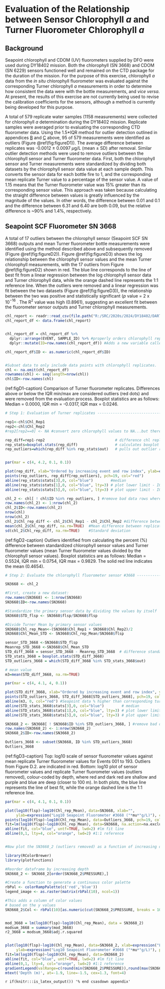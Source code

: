 # Evaluation of the Relationship between Sensor Chlorophyll _a_ and Turner Fluorometer Chlorophyll _a_ {#appD}


## Background 

Seapoint chlorophyll and CDOM (UV) fluorometers supplied by DFO were used during DY18402 mission. Both the chlorophyll (SN 3668) and CDOM (SN 6229) sensors functioned well and remained on the CTD package for the duration of the mission. For the purpose of this exercise, chlorophyll _a_ data from the _in situ_ chlorophyll fluorometer was evaluated against the corresponding Turner chlorophyll _a_ measurements in order to determine how consistent the data were with the bottle measurements, and _vice versa_. At present, the results of this exercise are not currently being used to revise the calibration coefficients for the sensors, although a method is currently being developed for this purpose.

A total of 579 replicate water samples (1158 measurements) were collected for chlorophyll _a_ determination during the DY18402 mission. Replicate samples were averaged prior to evaluating the corresponding CTD fluorometer data. Using the 1.5*IQR method for outlier detection outlined in appendices [B](#appB) and [C](#appC) above, 95 of 579 measurements were identified as outliers (Figure \@ref(fig:figureD1)). The average difference between replicates was -0.0012 $\pm$ 0.0097 $\mu$g/L (mean $\pm$ SD) after removal. Similar outlier detection methods were used to remove outliers between the chlorophyll sensor and Turner fluorometer data. First, both the chlorophyll sensor and Turner measurements were standardized by dividing both datasets by the chlorophyll sensor data value at each sample depth. This converts the sensor data for each bottle fire to 1, and the corresponding mean replicate Turner value to a percentage of the sensor value. A value of 1.15 means that the Turner fluorometer value was 15% greater than its corresponding sensor value. This approach was taken because calculating the straight difference between values is greatly influenced by the magnitude of the values. In other words, the difference between 0.01 and 0.1 and the difference between 6.31 and 6.40 are both 0.09, but the relative difference is ~90% and 1.4%, respectively.


## Seapoint SCF Fluorometer SN 3668

A total of 17 outliers between the chlorophyll sensor (Seapoint SCF SN 3668) outputs and mean Turner fluorometer bottle measurements were identified using the method described above and subsequently removed (Figure \@ref(fig:figureD2)). Figure \@ref(fig:figureD3) shows the log relationship between the chlorophyll sensor values and the mean Turner chlorophyll measurements, with the 17 outliers from Figure \@ref(fig:figureD2) shown in red. The blue line corresponds to the line of best fit from a linear regression between the log chlorophyll sensor data and Turner chlorophyll data, while the orange dashed line represents the 1:1 reference line. When the outliers were removed and a linear regression was fit between the two datasets (Figure \@ref(fig:figureD3)), the relationship between the two was positive and statistically significant (_p_ value = 2 x 10$^{-16}$ . The R$^2$ value was high (0.8961), suggesting an excellent fit between the fluorometer sensor outputs and Turner chlorophyll measurements.


```{r analysis, eval=TRUE, include=FALSE}

chl_report <- readr::read_csv(file.path("R:/SRC/2020s/2024/DY18402/DART Reports", "DY18402_Chl_Summary.csv"))
chl_report_df <- data.frame(chl_report)


chl_report_df = chl_report_df %>% 
  dplyr::arrange(EVENT, SAMPLE_ID) %>% #properly orders chlorophyll report by event and sample ID
  dplyr::mutate(ID=row.names(chl_report_df)) #Adds a new variable called ID that can be used to plot the data and/or keep it sorted properly

chl_report_df$ID <- as.numeric(chl_report_df$ID)


#Subset data to only include data points with chlorophyll replicates.
chl <- na.omit(chl_report_df)
rownames(chl) <- seq(length=nrow(chl))
chl$ID<-row.names(chl)

```


(ref:figD1-caption) Comparison of Turner fluorometer replicates. Differences above or below the IQR min/max are considered outliers (red dots) and were removed from the evaluation process. Boxplot statistics are as follows: Median = 0.0000, IQR min = -0.0317, IQR max = 0.0246.

```{r figureD1, fig.asp = 0.7, fig_align = "center", fig.pos = "H", echo=FALSE, include=TRUE, fig.cap="(ref:figD1-caption)"}

# Step 1: Evaluation of Turner replicates ------------------------------------

rep1<-chl$Chl_Rep1
rep2<-chl$Chl_Rep2
#rep2[rep2==0] <- NA #convert zero chlorophyll values to NA...but there weren't any in this year's data

rep_diff=rep1-rep2                                # difference chl replicates 
rep_stats=boxplot.stats(rep_diff)                 # calculates boxplot stats on chl rep differences
rep_outliers=which(rep_diff %in% rep_stats$out)   # pulls out outlier rows in chl rep differences


par(mar = c(4, 4.2, 0.1, 0.1))

plot(rep_diff, xlab="Ordered by increasing event and row index", ylab=expression("Turner fluorometer Rep 1 - Rep 2 ("*mu*"g/L)"), cex.lab=1.3)
points(rep_outliers, rep_diff[rep_outliers], pch=19, col="red")
abline(rep_stats$stats[3],0, col="blue")        #median
abline(rep_stats$stats[1],0, col="blue", lty=3) # plot lower limit - IQR min
abline(rep_stats$stats[5],0, col="blue", lty=3) # plot upper limit - IQR max

```
\vspace*{0.4in}


\clearpage


```{r, eval=TRUE, include=FALSE}

chl_2 <- chl[ ! chl$ID %in% rep_outliers, ] #remove bad data rows where there is relatively large difference between rep1 and rep2
row.names(chl_2) <- 1:nrow(chl_2)
chl_2$ID<-row.names(chl_2) 
nrow(chl)
nrow(chl_2) 
chl_2$Chl_rep_diff <- chl_2$Chl_Rep1 - chl_2$Chl_Rep2 #difference between replicates 
mean(chl_2$Chl_rep_diff, na.rm=TRUE)  #Mean difference between replicates
sd(chl_2$Chl_rep_diff, na.rm=TRUE)    #Standard deviation

```



(ref:figD2-caption) Outliers identified from calculating the percent (%) difference between standardized chlorophyll sensor values and Turner fluorometer values (mean Turner fluorometer values divided by the chlorophyll sensor values). Boxplot statistics are as follows: Median = 0.5524, IQR min = 0.0754, IQR max = 0.9829. The solid red line indicates the mean (0.4654).

```{r figureD2, fig.asp = 0.7, fig_align = "center", fig.pos = "H", echo=FALSE, include=TRUE, fig.cap="(ref:figD2-caption)"}

# Step 2: Evaluate the chlorophyll fluorometer sensor #3668 ------------------

SN3668 <- chl_2

#First, create a new dataset:
row.names(SN3668) <- 1:nrow(SN3668)
SN3668$ID<-row.names(SN3668) 

#Standardize the primary sensor data by dividing the values by itself
SN3668$STD_flsp <- SN3668$flsp/SN3668$flsp

#Divide Turner Mean by primary sensor values
SN3668$Chl_rep_Mean<-(SN3668$Chl_Rep1 + SN3668$Chl_Rep2)/2 
SN3668$Chl_Mean_STD <- SN3668$Chl_rep_Mean/SN3668$flsp 

sensor_STD_3668 <-SN3668$STD_flsp
Meanrep_STD_3668 <-SN3668$Chl_Mean_STD
STD_diff_3668 = sensor_STD_3668 - Meanrep_STD_3668  # difference standardized sensor and mean standardized difference between reps
STD_stats_3668 = boxplot.stats(STD_diff_3668)
STD_outliers_3668 = which(STD_diff_3668 %in% STD_stats_3668$out) 

# mean value
m3=mean(STD_diff_3668, na.rm=TRUE)

par(mar = c(4, 4.1, 4, 0.1))

plot(STD_diff_3668, xlab="Ordered by increasing event and row index", ylab=expression("Standardized sensor - mean Turner fluorometer ("*mu*"g/L)"), cex.lab=1.2)
points(STD_outliers_3668, STD_diff_3668[STD_outliers_3668], pch=19, col="red")
abline(m3, 0, col="red") #Seapoint data % higher than corresponding turner data
abline(STD_stats_3668$stats[3],0, col="blue")        # median
abline(STD_stats_3668$stats[1],0, col="blue", lty=3) # plot lower limit - IQR min
abline(STD_stats_3668$stats[5],0, col="blue", lty=3) # plot upper limit - IQR max

```

```{r, eval=TRUE, include=FALSE}

SN3668_2 <- SN3668[ ! SN3668$ID %in% STD_outliers_3668, ] #remove bad data rows where there is relatively large difference between primary and secondary
row.names(SN3668_2) <- 1:nrow(SN3668_2)
SN3668_2$ID<-row.names(SN3668_2)

Outliers_3668 <- subset(SN3668, ID %in% STD_outliers_3668)
Outliers_3668 

```


(ref:figD3-caption) Top: log10 scale of sensor fluorometer values against mean replicate Turner fluorometer values for Events 001 to 193. Outliers from Figure D.2. are indicated in red. Bottom: log10 plot of sensor fluorometer values and replicate Turner fluorometer values (outliers removed), colour-coded by depth, where red and dark red are shallow and purple and blue are deep (closer to 100 m). In both plots, the blue line represents the line of best fit, while the orange dashed line is the 1:1 reference line.

```{r figureD3, fig.pos = "H", fig.asp=0.7, out.height="45%", out.width="85%", fig.show='hold', fig_align = "center", echo=FALSE, include=TRUE, fig.cap="(ref:figD3-caption)"}

par(mar = c(4, 4.1, 0.1, 0.1))

plot(log10(flsp)~log10(Chl_rep_Mean), data=SN3668, xlab="",
     ylab=expression("Log10 Seapoint Fluorometer #3668 ("*mu*"g/L)"), cex.lab=1.2)
points(log10(flsp)~log10(Chl_rep_Mean), data=Outliers_3668, pch=19, col="red")
fit=lm(log10(flsp)~log10(Chl_rep_Mean), data=SN3668, na.action=na.exclude)
abline(fit, col="blue", untf=TRUE, lwd=2) #lm fit line
abline(0,1, lty=4, col="orange", lwd=2) #1:1 reference


#Now plot the SN3668_2 (outliers removed) as a function of increasing depth

library(RColorBrewer)
library(plotfunctions)

#Reorder dataframe by increasing depth
SN3668_2 <- SN3668_2[order(SN3668_2$PRESSURE),]

#Create a function to generate a continuous color palette
rbPal <- colorRampPalette(c('red','blue'))
legend_image <- as.raster(matrix(rbPal(10), ncol=1))

#This adds a column of color values
# based on the y values
SN3668_2$Col <- rbPal(10)[as.numeric(cut(SN3668_2$PRESSURE, breaks = 10))]


mod_3668 = lm(log10(flsp)~log10(Chl_rep_Mean), data = SN3668_2)
modsum_3668 = summary(mod_3668)
r2_3668 = modsum_3668$adj.r.squared


plot(log10(flsp)~log10(Chl_rep_Mean), data=SN3668_2, xlab=expression("Log10 Mean Turner Chl a ("*mu*"g/L)"),
     ylab=expression("Log10 Seapoint Fluorometer #3668 ("*mu*"g/L)"), pch=19, col=SN3668_2$Col, cex.lab=1.2)
fit=lm(log10(flsp)~log10(Chl_rep_Mean), data=SN3668_2)
abline(fit, col="blue", untf=TRUE, lwd=2) #lm fit line
abline(0,1, lty=4, col="orange", lwd=2) #1:1 reference
gradientLegend(valRange=c(round(min(SN3668_2$PRESSURE)),round(max(SN3668_2$PRESSURE))), color=unique(SN3668_2$Col), nCol = 10, length=0.5, depth=0.09, pos=c(-2, 0.05, -1.85, 0.4), side=2, coords=TRUE)
mtext('Depth (m)', at=-1.9, line=-1.5, cex=1.3, font=4) 


```


<!-- At the end of your appendices add: -->
`r if(knitr:::is_latex_output()) '% end csasdown appendix'`
